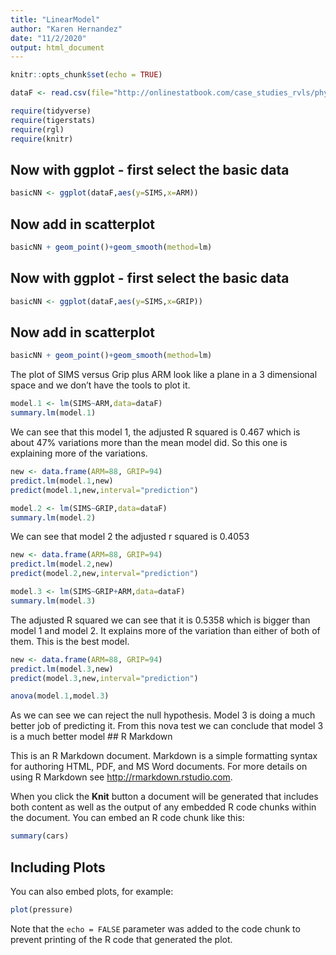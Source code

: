 ```yaml
---
title: "LinearModel"
author: "Karen Hernandez"
date: "11/2/2020"
output: html_document
---
```


```r
knitr::opts_chunk$set(echo = TRUE)
```

```r
dataF <- read.csv(file="http://onlinestatbook.com/case_studies_rvls/physical_strength/data.txt",sep="",header=TRUE) 
```

```r
require(tidyverse)
require(tigerstats)
require(rgl)
require(knitr)
```


## Now with ggplot - first select the basic data

```r
basicNN <- ggplot(dataF,aes(y=SIMS,x=ARM))
```
## Now add in scatterplot

```r
basicNN + geom_point()+geom_smooth(method=lm)
```

## Now with ggplot - first select the basic data

```r
basicNN <- ggplot(dataF,aes(y=SIMS,x=GRIP))
```
## Now add in scatterplot

```r
basicNN + geom_point()+geom_smooth(method=lm)
```

The plot of SIMS versus Grip plus ARM look like a plane in a 3 dimensional space and we don't have the tools to plot it. 



```r
model.1 <- lm(SIMS~ARM,data=dataF)
summary.lm(model.1)
```

We can see that this model 1, the adjusted R squared is 0.467 which is about 47% variations more than the mean model did. So this one is explaining more of the variations. 

```r
new <- data.frame(ARM=88, GRIP=94)
predict.lm(model.1,new)
predict(model.1,new,interval="prediction")
```

```r
model.2 <- lm(SIMS~GRIP,data=dataF)
summary.lm(model.2)
``` 

We can see that model 2 the adjusted r squared is 0.4053


```r
new <- data.frame(ARM=88, GRIP=94)
predict.lm(model.2,new)
predict(model.2,new,interval="prediction")
```

```r
model.3 <- lm(SIMS~GRIP+ARM,data=dataF)
summary.lm(model.3)
``` 

The adjusted R squared we can see that it is 0.5358 which is bigger than model 1 and model 2. It explains more of the variation than either of both of them. This is the best model. 

```r
new <- data.frame(ARM=88, GRIP=94)
predict.lm(model.3,new)
predict(model.3,new,interval="prediction")
```

```r
anova(model.1,model.3)
```

As we can see we can reject the null hypothesis. Model 3 is doing a much better job of predicting it. From this nova test we can conclude that model 3 is a much better model 
## R Markdown


This is an R Markdown document. Markdown is a simple formatting syntax for authoring HTML, PDF, and MS Word documents. For more details on using R Markdown see <http://rmarkdown.rstudio.com>.

When you click the **Knit** button a document will be generated that includes both content as well as the output of any embedded R code chunks within the document. You can embed an R code chunk like this:

```r
summary(cars)
```

## Including Plots

You can also embed plots, for example:

```r
plot(pressure)
```

Note that the `echo = FALSE` parameter was added to the code chunk to prevent printing of the R code that generated the plot.
